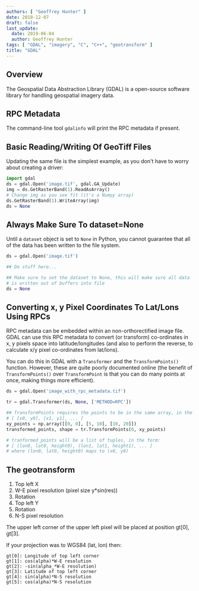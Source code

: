 ```yaml
---
authors: [ "Geoffrey Hunter" ]
date: 2018-12-07
draft: false
last_update:
  date: 2019-06-04
  author: Geoffrey Hunter
tags: [ "GDAL", "imagery", "C", "C++", "geotransform" ]
title: "GDAL"
---
```


## Overview

The Geospatial Data Abstraction Library (GDAL) is a open-source software library for handling geospatial imagery data.

## RPC Metadata

The command-line tool `gdalinfo` will print the RPC metadata if present.

## Basic Reading/Writing Of GeoTiff Files

Updating the same file is the simplest example, as you don't have to worry about creating a driver:

```python
import gdal
ds = gdal.Open('image.tif', gdal.GA_Update)
img = ds.GetRasterBand(1).ReadAsArray()
# Change img as you see fit (it's a Numpy array)
ds.GetRasterBand(1).WriteArray(img)
ds = None
```

## Always Make Sure To dataset=None

Until a `dataset` object is set to `None` in Python, you cannot guarantee that all of the data has been written to the file system.

```python
ds = gdal.Open('image.tif')

## Do stuff here...

## Make sure to set the dataset to None, this will make sure all data
# is written out of buffers into file
ds = None
```

## Converting x, y Pixel Coordinates To Lat/Lons Using RPCs

RPC metadata can be embedded within an non-orthorectified image file. GDAL can use this RPC metadata to convert (or transform) co-ordinates in x, y pixels space into latitude/longitudes (and also to perform the reverse, to calculate x/y pixel co-ordinates from lat/lons).

You can do this in GDAL with a `Transformer` and the `TransformPoints()` function. However, these are quite poorly documented online (the benefit of `TransformPoints()` over `TransformPoint` is that you can do many points at once, making things more efficient).

```python
ds = gdal.Open('image_with_rpc_metadata.tif')

tr = gdal.Transformer(ds, None, ['METHOD=RPC'])

## TransformPoints requires the points to be in the same array, in the form:
# [ [x0, y0], [x1, y1], ... ]
xy_points = np.array([[0, 0], [5, 10], [10, 20]])
transformed_points, shape = tr.TransformPoints(0, xy_points)

# tranformed_points will be a list of tuples, in the form:
# [ (lon0, lat0, height0), (lon1, lat1, height1), ... ]
# where (lon0, lat0, height0) maps to (x0, y0)
```

## The geotransform

1. Top left X
1. W-E pixel resolution (pixel size y*sin(res))
1. Rotation
1. Top left Y
1. Rotation
1. N-S pixel resolution

The upper left corner of the upper left pixel will be placed at position gt[0], gt[3].

If your projection was to WGS84 (lat, lon) then:

```
gt[0]: Longitude of top left corner
gt[1]: cos(alpha)*W-E resolution
gt[2]: -sin(alpha_*W-E resolution)
gt[3]: Latitude of top left corner
gt[4]: sin(alpha)*N-S resolution
gt[5]: cos(alpha)*N-S resolution
```
